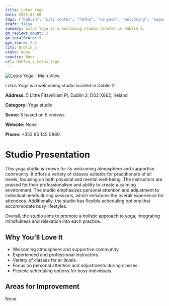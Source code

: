 ```yaml
---
title: Lotus Yoga
date: 2025-03-08
tags: ["Dublin", "city center", "hatha", "vinyasa", "welcoming", "supportive", "Dublin 2"]  
draft: false
summary: Lotus Yoga is a welcoming studio located in Dublin 2.
gm_reviews_count: 5
gm_totalScore: 5
gym_score: 2.5
city: Dublin_2
state: None
country: None
url: Dublin_2_Lotus_Yoga
---
```


<div className="aspect-[16/9] relative my-8">
  <img 
    src="https://streetviewpixels-pa.googleapis.com/v1/thumbnail?panoid=3HrU8SQHqEen11uFif5lag&cb_client=search.gws-prod.gps&w=408&h=240&yaw=3.4351401&pitch=0&thumbfov=100"
    alt="Lotus Yoga - Main View"
    className="object-cover absolute inset-0 w-full h-full rounded-lg"
  />
</div>

Lotus Yoga is a welcoming studio located in Dublin 2.

**Address:** 5 Little Fitzwilliam Pl, Dublin 2, D02 X862, Ireland

**Category:** Yoga studio

**Score:** 5 based on 5 reviews

**Website:** None

**Phone:** +353 85 145 0880

# Studio Presentation

This yoga studio is known for its welcoming atmosphere and supportive community. It offers a variety of classes suitable for practitioners of all levels, focusing on both physical and mental well-being. The instructors are praised for their professionalism and ability to create a calming environment. The studio emphasizes personal attention and adjustment to individual needs during sessions, which enhances the overall experience for attendees. Additionally, the studio has flexible scheduling options that accommodate busy lifestyles.

Overall, the studio aims to promote a holistic approach to yoga, integrating mindfulness and relaxation into each practice.

## Why You'll Love It

- Welcoming atmosphere and supportive community.
- Experienced and professional instructors.
- Variety of classes for all levels.
- Focus on personal attention and adjustments during classes.
- Flexible scheduling options for busy individuals.

## Areas for Improvement

None

<div className="grid grid-cols-1 xl:grid-cols-2 gap-4 my-8">

</div>